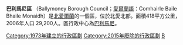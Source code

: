 {{NI_district |
  district_name = Ballymoney Borough |
  alt_name      = Comhairle Baile Bhaile Monaidh|
  district_map  =  |
  area_rank     = 17th |
  district_area = [[1_E8_m²|418]] |
  district_HQ   = [[Ballymoney|Ballymoney]] |
  district_iso  = GB-BLY |
  district_ons  = 95D |
<!-- Fetch dynamic statistics from Template:PopLookupNI -->
  protestant_pc = 66.2% |
  catholic_pc   = 31.9% |
  web_address   = <!-- Image with unknown copyright status removed: [[File:Ballyarms.PNG|centre]] --><br />http://www.ballymoney.gov.uk |
  district_MPs  = [[Ian_Paisley|Ian Paisley]] |
}}
'''巴利馬尼區''' （Ballymoney Borough Council；[[愛爾蘭語|愛爾蘭語]]：Comhairle Baile Bhaile Monaidh）是[[北愛爾蘭|北愛爾蘭]]的一個區，位於北愛北部。面積418平方公里，2006年人口 29,200人。區行政中心為[[巴利馬尼|巴利馬尼]]。

[[Category:1973年建立的行政區劃|Category:1973年建立的行政區劃]]
[[Category:2015年廢除的行政區劃|Category:2015年廢除的行政區劃]]
[[Category:北爱尔兰行政区划史|B]]